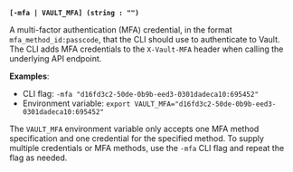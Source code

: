 <a id="global-mfa" />

**`[-mfa | VAULT_MFA] (string : "")`** <EnterpriseAlert inline="true" />

A multi-factor authentication (MFA) credential, in the format
`mfa_method_id:passcode`, that the CLI should use to authenticate to
Vault. The CLI adds MFA credentials to the `X-Vault-MFA` header when calling the
underlying API endpoint.

**Examples**:

- CLI flag: `-mfa "d16fd3c2-50de-0b9b-eed3-0301dadeca10:695452"`
- Environment variable: `export VAULT_MFA="d16fd3c2-50de-0b9b-eed3-0301dadeca10:695452"`

<Note>

  The `VAULT_MFA` environment variable only accepts one MFA method specification
  and one credential for the specified method. To supply multiple credentials or
  MFA methods, use the `-mfa` CLI flag and repeat the flag as needed.

</Note>
